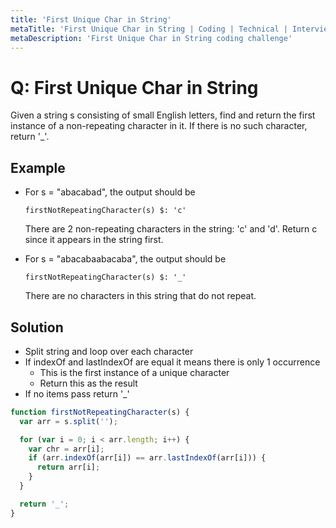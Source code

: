 ```yaml
---
title: 'First Unique Char in String'
metaTitle: 'First Unique Char in String | Coding | Technical | Interview Prep | Tiffany Lea'
metaDescription: 'First Unique Char in String coding challenge'
---
```


# Q: First Unique Char in String

Given a string s consisting of small English letters, find and return the first instance of a non-repeating character in it. If there is no such character, return '\_'.

## Example

- For s = "abacabad", the output should be

  `firstNotRepeatingCharacter(s) $: 'c'`

  There are 2 non-repeating characters in the string: 'c' and 'd'. Return c since it appears in the string first.

- For s = "abacabaabacaba", the output should be

  `firstNotRepeatingCharacter(s) $: '_'`

  There are no characters in this string that do not repeat.

## Solution

- Split string and loop over each character
- If indexOf and lastIndexOf are equal it means there is only 1 occurrence
  - This is the first instance of a unique character
  - Return this as the result
- If no items pass return '\_'

```javascript
function firstNotRepeatingCharacter(s) {
  var arr = s.split('');

  for (var i = 0; i < arr.length; i++) {
    var chr = arr[i];
    if (arr.indexOf(arr[i]) == arr.lastIndexOf(arr[i])) {
      return arr[i];
    }
  }

  return '_';
}
```
